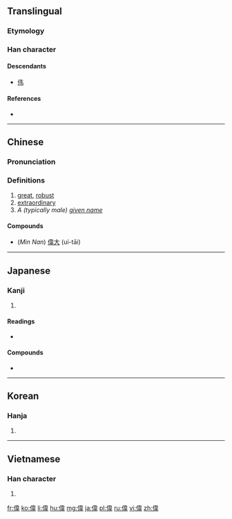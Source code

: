 {{also|伟}}
==Translingual==

===Etymology===
{{Han compound|人|alt1=亻|韋}}<!-- Unclear to me if liushu is psc or ic (people dancing) -->

===Han character===
{{Han char|rn=9|rad=人|as=09|sn=12|four=2425<sub>6</sub>|canj=人木一手 (ODMQ)|ids=⿰[[亻]][[韋]]}}

====Descendants====
* [[伟]]

====References====
* {{Han ref|kx=0110.050|dkj=00837|dj=0234.020|hdz=10198.040|uh=5049|ud=20553|bh=B0B6|bd=45238}}

----

==Chinese==
{{zh-forms|s=伟}}

===Pronunciation===
{{zh-pron
|m=wěi
|c=wai5
|mn=uí
|mc=y
|oc=y
|ma=
|cat=a
}}

===Definitions===
# [[great]], [[robust]]
# [[extraordinary]]
# ''A (typically male) [[given name]]''

====Compounds====
* (''Min Nan'') [[偉大]] (uí-tāi)

----

==Japanese==

===Kanji===
{{ja-kanji|grade=c|rs=人09}}

# {{defn|lang=ja|sort=人09}}

====Readings====
* {{ja-readings|on=[[い]] (i)|kun=[[えらい]] (erai)}}

====Compounds====
* {{term|偉人|tr=いじん, ijin|lang=ja}}

----

==Korean==

===Hanja===
{{ko-hanja|hangeul=위|rv=wi|mr=wi}}

# {{defn|lang=ko|sort=人09}}

----

==Vietnamese==

===Han character===
{{vi-hantu|[[vĩ]], [[vỉ]]|rs=人09}}

# {{defn|lang=vi|sort=人09}}

[[fr:偉]]
[[ko:偉]]
[[li:偉]]
[[hu:偉]]
[[mg:偉]]
[[ja:偉]]
[[pl:偉]]
[[ru:偉]]
[[vi:偉]]
[[zh:偉]]